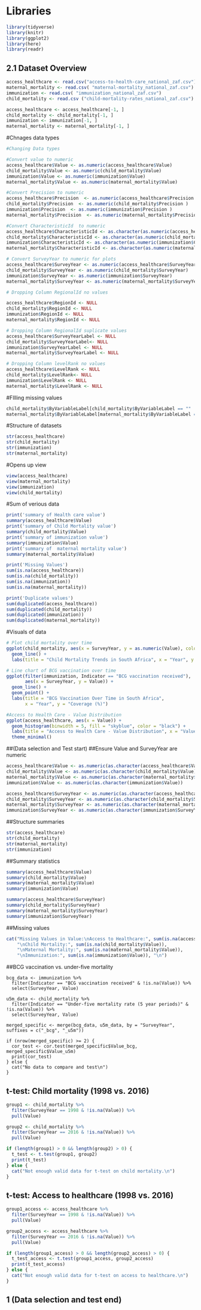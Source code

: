 # Libraries

```{r load-libraries, message=FALSE, warning=FALSE}
library(tidyverse)
library(knitr)
library(ggplot2)
library(here)
library(readr)
```

## 2.1 Dataset Overview

```{r load-data}
access_healthcare <- read.csv("access-to-health-care_national_zaf.csv")
maternal_mortality <- read.csv( "maternal-mortality_national_zaf.csv")
immunization <- read.csv( "immunization_national_zaf.csv")
child_mortality <- read.csv ("child-mortality-rates_national_zaf.csv")

access_healthcare <- access_healthcare[-1, ]
child_mortality <- child_mortality[-1, ]
immunization <- immunization[-1, ]
maternal_mortality <- maternal_mortality[-1, ]

```

#Chnages data types

```{r}
#Changing Data types

#Convert value to numeric         
access_healthcare$Value <- as.numeric(access_healthcare$Value)
child_mortality$Value <- as.numeric(child_mortality$Value)
immunization$Value <- as.numeric(immunization$Value)
maternal_mortality$Value <- as.numeric(maternal_mortality$Value)

#Convert Precision to numeric         
access_healthcare$Precision  <- as.numeric(access_healthcare$Precision )
child_mortality$Precision  <- as.numeric(child_mortality$Precision )
immunization$Precision  <- as.numeric(immunization$Precision )
maternal_mortality$Precision  <- as.numeric(maternal_mortality$Precision )

#Convert CharacteristicId  to numeric         
access_healthcare$CharacteristicId <- as.character(as.numeric(access_healthcare$CharacteristicId))
child_mortality$CharacteristicId <- as.character(as.numeric(child_mortality$CharacteristicId))
immunization$CharacteristicId <- as.character(as.numeric(immunization$CharacteristicId))
maternal_mortality$CharacteristicId <- as.character(as.numeric(maternal_mortality$CharacteristicId))

# Convert SurveyYear to numeric for plots
access_healthcare$SurveyYear <- as.numeric(access_healthcare$SurveyYear)
child_mortality$SurveyYear <- as.numeric(child_mortality$SurveyYear)
immunization$SurveyYear <- as.numeric(immunization$SurveyYear)
maternal_mortality$SurveyYear <- as.numeric(maternal_mortality$SurveyYear)

# Dropping Column RegionalId no values

access_healthcare$RegionId <- NULL
child_mortality$RegionId <- NULL
immunization$RegionId <- NULL
maternal_mortality$RegionId <- NULL

# Dropping Column RegionalId suplicate values
access_healthcare$SurveyYearLabel <- NULL
child_mortality$SurveyYearLabel<- NULL
immunization$SurveyYearLabel <- NULL
maternal_mortality$SurveyYearLabel <- NULL

# Dropping Column levelRank no values
access_healthcare$LevelRank <- NULL
child_mortality$LevelRank<- NULL
immunization$LevelRank <- NULL
maternal_mortality$LevelRank <- NULL
```

#FIlling missing values
```{r}

child_mortality$ByVariableLabel[child_mortality$ByVariableLabel == "" | is.na(child_mortality$ByVariableLabel)] <- "Unknown"
maternal_mortality$ByVariableLabel[maternal_mortality$ByVariableLabel == "" | is.na(maternal_mortality$ByVariableLabel)] <- "Unknown"
```

#Structure of datasets
```{r}
str(access_healthcare)
str(child_mortality)
str(immunization)
str(maternal_mortality)
```
#Opens up view
```{r}
view(access_healthcare)
view(maternal_mortality)
view(immunization)
view(child_mortality)

```
#Sum of verious data

```{r data-quality}
print('summary of Health care value')
summary(access_healthcare$Value)
print('summary of Child Mortality value')
summary(child_mortality$Value)
print('summary of immunization value')
summary(immunization$Value)
print('summary of  maternal mortality value')
summary(maternal_mortality$Value)

print('Missing Values')
sum(is.na(access_healthcare))
sum(is.na(child_mortality))
sum(is.na(immunization))
sum(is.na(maternal_mortality))

print('Duplicate values')
sum(duplicated(access_healthcare))
sum(duplicated(child_mortality)) 
sum(duplicated(immunization)) 
sum(duplicated(maternal_mortality)) 

```
#Visuals of data

```{r e-analysis}

# Plot child mortality over time
ggplot(child_mortality, aes(x = SurveyYear, y = as.numeric(Value), color = Indicator)) +
  geom_line() +
  labs(title = "Child Mortality Trends in South Africa", x = "Year", y = "Mortality Rate")

# Line chart of BCG vaccination over time
ggplot(filter(immunization, Indicator == "BCG vaccination received"),
       aes(x = SurveyYear, y = Value)) +
  geom_line() +
  geom_point() +
  labs(title = "BCG Vaccination Over Time in South Africa",
       x = "Year", y = "Coverage (%)")

#Access to Health Care - Value Distribution
ggplot(access_healthcare, aes(x = Value)) +
  geom_histogram(binwidth = 5, fill = "skyblue", color = "black") +
  labs(title = "Access to Health Care - Value Distribution", x = "Value", y = "Count") +
  theme_minimal()


```
##(Data selection and Test start)
##Ensure Value and SurveyYear are numeric
```{r convert-to-numeric}

access_healthcare$Value <- as.numeric(as.character(access_healthcare$Value))
child_mortality$Value <- as.numeric(as.character(child_mortality$Value))
maternal_mortality$Value <- as.numeric(as.character(maternal_mortality$Value))
immunization$Value <- as.numeric(as.character(immunization$Value))

access_healthcare$SurveyYear <- as.numeric(as.character(access_healthcare$SurveyYear))
child_mortality$SurveyYear <- as.numeric(as.character(child_mortality$SurveyYear))
maternal_mortality$SurveyYear <- as.numeric(as.character(maternal_mortality$SurveyYear))
immunization$SurveyYear <- as.numeric(as.character(immunization$SurveyYear))
```

##Structure summaries
```{r structure-summaries}
str(access_healthcare)
str(child_mortality)
str(maternal_mortality)
str(immunization)
```
##Summary statistics
```{r statistics}

summary(access_healthcare$Value)
summary(child_mortality$Value)
summary(maternal_mortality$Value)
summary(immunization$Value)

summary(access_healthcare$SurveyYear)
summary(child_mortality$SurveyYear)
summary(maternal_mortality$SurveyYear)
summary(immunization$SurveyYear)
```
##Missing values
```{r missing-values}

cat("Missing Values in Value:\nAccess to Healthcare:", sum(is.na(access_healthcare$Value)), 
    "\nChild Mortality:", sum(is.na(child_mortality$Value)), 
    "\nMaternal Mortality:", sum(is.na(maternal_mortality$Value)), 
    "\nImmunization:", sum(is.na(immunization$Value)), "\n")
```
##BCG vaccination vs. under-five mortality
```{bcg-under 5 Mortality(u5m)}
bcg_data <- immunization %>%
  filter(Indicator == "BCG vaccination received" & !is.na(Value)) %>%
  select(SurveyYear, Value)

u5m_data <- child_mortality %>%
  filter(Indicator == "Under-five mortality rate (5 year periods)" & !is.na(Value)) %>%
  select(SurveyYear, Value)

merged_specific <- merge(bcg_data, u5m_data, by = "SurveyYear", suffixes = c("_bcg", "_u5m"))

if (nrow(merged_specific) >= 2) {
  cor_test <- cor.test(merged_specific$Value_bcg, merged_specific$Value_u5m)
  print(cor_test)
} else {
  cat("No data to compare and test\n")
}
```
## t-test: Child mortality (1998 vs. 2016)
```{r t-test-child-mortality}

group1 <- child_mortality %>% 
  filter(SurveyYear == 1998 & !is.na(Value)) %>% 
  pull(Value)

group2 <- child_mortality %>% 
  filter(SurveyYear == 2016 & !is.na(Value)) %>% 
  pull(Value)

if (length(group1) > 0 && length(group2) > 0) {
  t_test <- t.test(group1, group2)
  print(t_test)
} else {
  cat("Not enough valid data for t-test on child mortality.\n")
}
```
## t-test: Access to healthcare (1998 vs. 2016)
```{r testing-access-healthcare}

group1_access <- access_healthcare %>% 
  filter(SurveyYear == 1998 & !is.na(Value)) %>% 
  pull(Value)

group2_access <- access_healthcare %>% 
  filter(SurveyYear == 2016 & !is.na(Value)) %>% 
  pull(Value)

if (length(group1_access) > 0 && length(group2_access) > 0) {
  t_test_access <- t.test(group1_access, group2_access)
  print(t_test_access)
} else {
  cat("Not enough valid data for t-test on access to healthcare.\n")
}
```
## 1 (Data selection and test end)



